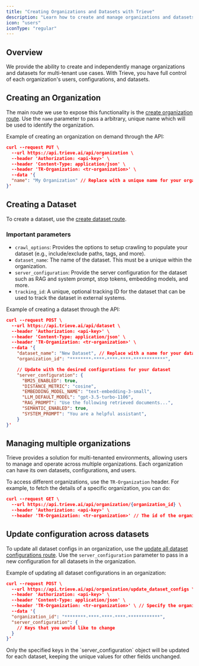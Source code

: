 ```yaml
---
title: "Creating Organizations and Datasets with Trieve"
description: "Learn how to create and manage organizations and datasets with Trieve"
icon: "users"
iconType: "regular"
---
```


## Overview

We provide the ability to create and independently manage organizations and datasets for multi-tenant use cases. With Trieve, you have full control of each organization's users, configurations, and datasets.

## Creating an Organization

The main route we use to expose this functionality is the [create organization route](/api-reference/organization/create-organization). Use the `name` parameter to pass a arbitrary, unique name which will be used to identify the organization.

Example of creating an organization on demand through the API:

```json curl
curl --request PUT \
  --url https://api.trieve.ai/api/organization \
  --header 'Authorization: <api-key>' \
  --header 'Content-Type: application/json' \
  --header 'TR-Organization: <tr-organization>' \
  --data '{
  "name": "My Organization" // Replace with a unique name for your organization
}'
```

## Creating a Dataset

To create a dataset, use the [create dataset route](/api-reference/dataset/create-dataset).

### Important parameters

- `crawl_options`: Provides the options to setup crawling to populate your dataset (e.g., include/exclude paths, tags, and more).
- `dataset_name`: The name of the dataset. This must be a unique within the organization.
- `server_configuration`: Provide the server configuration for the dataset such as RAG and system prompt, stop tokens, embedding models, and more.
- `tracking_id`: A unique, optional tracking ID for the dataset that can be used to track the dataset in external systems.

Example of creating a dataset through the API:

```json curl
curl --request POST \
  --url https://api.trieve.ai/api/dataset \
  --header 'Authorization: <api-key>' \
  --header 'Content-Type: application/json' \
  --header 'TR-Organization: <tr-organization>' \
  --data '{
    "dataset_name": "New Dataset", // Replace with a name for your dataset
    "organization_id": "********-****-****-****-************",

    // Update with the desired configurations for your dataset
    "server_configuration": {
      "BM25_ENABLED": true,
      "DISTANCE_METRIC": "cosine",
      "EMBEDDING_MODEL_NAME": "text-embedding-3-small",
      "LLM_DEFAULT_MODEL": "gpt-3.5-turbo-1106",
      "RAG_PROMPT": "Use the following retrieved documents...",
      "SEMANTIC_ENABLED": true,
      "SYSTEM_PROMPT": "You are a helpful assistant",
    }
}'
```

## Managing multiple organizations

Trieve provides a solution for multi-tenanted environments, allowing users to manage and operate across multiple organizations. Each organization can have its own datasets, configurations, and users.

To access different organizations, use the `TR-Organization` header. For example, to fetch the details of a specific organization, you can do:

```json curl
curl --request GET \
  --url https://api.trieve.ai/api/organization/{organization_id} \
  --header 'Authorization: <api-key>' \
  --header 'TR-Organization: <tr-organization>' // The id of the organization you want to fetch
```

## Update configuration across datasets

To update all dataset configs in an organization, use the [update all dataset configurations route](/api-reference/organization/update-all-dataset-configurations). Use the `server_configuration` parameter to pass in a new configuration for all datasets in the organization.

Example of updating all dataset configurations in an organization:

```json curl
curl --request POST \
  --url https://api.trieve.ai/api/organization/update_dataset_configs \
  --header 'Authorization: <api-key>' \
  --header 'Content-Type: application/json' \
  --header 'TR-Organization: <tr-organization>' \ // Specify the organization whose dataset configurations you want to update
  --data '{
  "organization_id": "********-****-****-****-************",
  "server_configuration": {
    // Keys that you would like to change
  }
}'
```

<Note>
  Only the specified keys in the `server_configuration` object will be updated
  for each dataset, keeping the unique values for other fields unchanged.
</Note>
